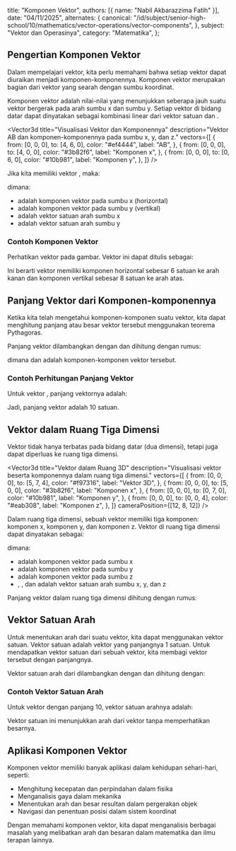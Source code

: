
  title: "Komponen Vektor",
  authors: [{ name: "Nabil Akbarazzima Fatih" }],
  date: "04/11/2025",
  alternates: {
    canonical:
      "/id/subject/senior-high-school/10/mathematics/vector-operations/vector-components",
  },
  subject: "Vektor dan Operasinya",
  category: "Matematika",
};

## Pengertian Komponen Vektor

Dalam mempelajari vektor, kita perlu memahami bahwa setiap vektor dapat diuraikan menjadi komponen-komponennya. Komponen vektor merupakan bagian dari vektor yang searah dengan sumbu koordinat.

Komponen vektor adalah nilai-nilai yang menunjukkan seberapa jauh suatu vektor bergerak pada arah sumbu x dan sumbu y. Setiap vektor di bidang datar dapat dinyatakan sebagai kombinasi linear dari vektor satuan <InlineMath math="i" /> dan <InlineMath math="j" />.

<Vector3d
  title="Visualisasi Vektor dan Komponennya"
  description="Vektor AB dan komponen-komponennya pada sumbu x, y, dan z."
  vectors={[
    {
      from: [0, 0, 0],
      to: [4, 6, 0],
      color: "#ef4444",
      label: "AB",
    },
    {
      from: [0, 0, 0],
      to: [4, 0, 0],
      color: "#3b82f6",
      label: "Komponen x",
    },
    {
      from: [0, 0, 0],
      to: [0, 6, 0],
      color: "#10b981",
      label: "Komponen y",
    },
  ]}
/>

Jika kita memiliki vektor <InlineMath math="\overrightarrow{AB}" />, maka:

<BlockMath math="\overrightarrow{AB} = a\cdot i + b\cdot j" />

dimana:

- <InlineMath math="a" /> adalah komponen vektor pada sumbu x (horizontal)
- <InlineMath math="b" /> adalah komponen vektor pada sumbu y (vertikal)
- <InlineMath math="i" /> adalah vektor satuan arah sumbu x
- <InlineMath math="j" /> adalah vektor satuan arah sumbu y

### Contoh Komponen Vektor

Perhatikan vektor <InlineMath math="\overrightarrow{AB}" /> pada gambar. Vektor ini dapat ditulis sebagai:

<BlockMath math="\overrightarrow{AB} = 6i + 8j" />

Ini berarti vektor <InlineMath math="\overrightarrow{AB}" /> memiliki komponen horizontal sebesar 6 satuan ke arah kanan dan komponen vertikal sebesar 8 satuan ke arah atas.

## Panjang Vektor dari Komponen-komponennya

Ketika kita telah mengetahui komponen-komponen suatu vektor, kita dapat menghitung panjang atau besar vektor tersebut menggunakan teorema Pythagoras.

Panjang vektor <InlineMath math="\overrightarrow{AB}" /> dilambangkan dengan <InlineMath math="|\overrightarrow{AB}|" /> dan dihitung dengan rumus:

<BlockMath math="|\overrightarrow{AB}| = \sqrt{a^2 + b^2}" />

dimana <InlineMath math="a" /> dan <InlineMath math="b" /> adalah komponen-komponen vektor tersebut.

### Contoh Perhitungan Panjang Vektor

Untuk vektor <InlineMath math="\overrightarrow{AB} = 6i + 8j" />, panjang vektornya adalah:

<BlockMath math="|\overrightarrow{AB}| = \sqrt{6^2 + 8^2} = \sqrt{36 + 64} = \sqrt{100} = 10" />

Jadi, panjang vektor <InlineMath math="\overrightarrow{AB}" /> adalah 10 satuan.

## Vektor dalam Ruang Tiga Dimensi

Vektor tidak hanya terbatas pada bidang datar (dua dimensi), tetapi juga dapat diperluas ke ruang tiga dimensi.

<Vector3d
  title="Vektor dalam Ruang 3D"
  description="Visualisasi vektor beserta komponennya dalam ruang tiga dimensi."
  vectors={[
    {
      from: [0, 0, 0],
      to: [5, 7, 4],
      color: "#f97316",
      label: "Vektor 3D",
    },
    {
      from: [0, 0, 0],
      to: [5, 0, 0],
      color: "#3b82f6",
      label: "Komponen x",
    },
    {
      from: [0, 0, 0],
      to: [0, 7, 0],
      color: "#10b981",
      label: "Komponen y",
    },
    {
      from: [0, 0, 0],
      to: [0, 0, 4],
      color: "#eab308",
      label: "Komponen z",
    },
  ]}
  cameraPosition={[12, 8, 12]}
/>

Dalam ruang tiga dimensi, sebuah vektor memiliki tiga komponen: komponen x, komponen y, dan komponen z. Vektor di ruang tiga dimensi dapat dinyatakan sebagai:

<BlockMath math="\overrightarrow{v} = ai + bj + ck" />

dimana:

- <InlineMath math="a" /> adalah komponen vektor pada sumbu x
- <InlineMath math="b" /> adalah komponen vektor pada sumbu y
- <InlineMath math="c" /> adalah komponen vektor pada sumbu z
- <InlineMath math="i" />, <InlineMath math="j" />, dan <InlineMath math="k" /> adalah
  vektor satuan arah sumbu x, y, dan z

Panjang vektor dalam ruang tiga dimensi dihitung dengan rumus:

<BlockMath math="|\overrightarrow{v}| = \sqrt{a^2 + b^2 + c^2}" />

## Vektor Satuan Arah

Untuk menentukan arah dari suatu vektor, kita dapat menggunakan vektor satuan. Vektor satuan adalah vektor yang panjangnya 1 satuan. Untuk mendapatkan vektor satuan dari sebuah vektor, kita membagi vektor tersebut dengan panjangnya.

Vektor satuan arah dari <InlineMath math="\overrightarrow{AB}" /> dilambangkan dengan <InlineMath math="\hat{AB}" /> dan dihitung dengan:

<BlockMath math="\hat{AB} = \frac{\overrightarrow{AB}}{|\overrightarrow{AB}|}" />

### Contoh Vektor Satuan Arah

Untuk vektor <InlineMath math="\overrightarrow{AB} = 6i + 8j" /> dengan panjang 10, vektor satuan arahnya adalah:

<BlockMath math="\hat{AB} = \frac{6i + 8j}{10} = \frac{6}{10}i + \frac{8}{10}j = 0.6i + 0.8j" />

Vektor satuan ini menunjukkan arah dari vektor <InlineMath math="\overrightarrow{AB}" /> tanpa memperhatikan besarnya.

## Aplikasi Komponen Vektor

Komponen vektor memiliki banyak aplikasi dalam kehidupan sehari-hari, seperti:

- Menghitung kecepatan dan perpindahan dalam fisika
- Menganalisis gaya dalam mekanika
- Menentukan arah dan besar resultan dalam pergerakan objek
- Navigasi dan penentuan posisi dalam sistem koordinat

Dengan memahami komponen vektor, kita dapat menganalisis berbagai masalah yang melibatkan arah dan besaran dalam matematika dan ilmu terapan lainnya.
